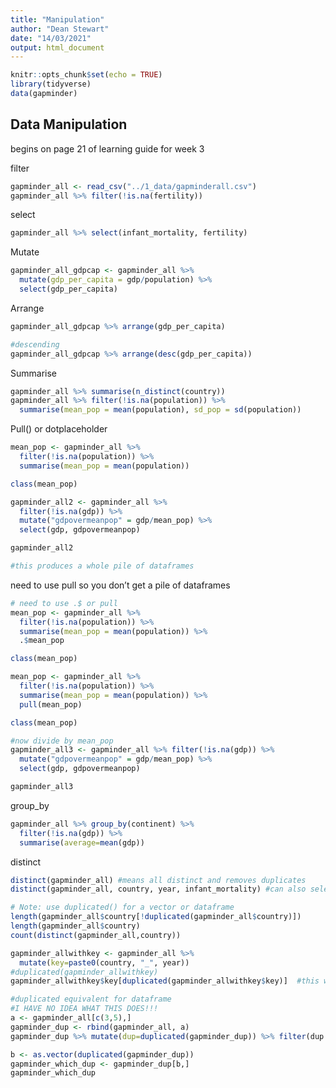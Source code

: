 ```yaml
---
title: "Manipulation"
author: "Dean Stewart"
date: "14/03/2021"
output: html_document
---
```


```r
knitr::opts_chunk$set(echo = TRUE)
library(tidyverse)
data(gapminder)
```

## Data Manipulation
begins on page 21 of learning guide for week 3

filter
```r
gapminder_all <- read_csv("../1_data/gapminderall.csv")
gapminder_all %>% filter(!is.na(fertility))
```

select
```r
gapminder_all %>% select(infant_mortality, fertility)
```

Mutate
```r
gapminder_all_gdpcap <- gapminder_all %>%
  mutate(gdp_per_capita = gdp/population) %>%
  select(gdp_per_capita)
```

Arrange
```r
gapminder_all_gdpcap %>% arrange(gdp_per_capita)

#descending
gapminder_all_gdpcap %>% arrange(desc(gdp_per_capita))
```

Summarise
```r
gapminder_all %>% summarise(n_distinct(country))
gapminder_all %>% filter(!is.na(population)) %>%
  summarise(mean_pop = mean(population), sd_pop = sd(population))
```


Pull() or dotplaceholder
```r
mean_pop <- gapminder_all %>%
  filter(!is.na(population)) %>%
  summarise(mean_pop = mean(population))

class(mean_pop)

gapminder_all2 <- gapminder_all %>%
  filter(!is.na(gdp)) %>%
  mutate("gdpovermeanpop" = gdp/mean_pop) %>%
  select(gdp, gdpovermeanpop)

gapminder_all2

#this produces a whole pile of dataframes

```

need to use pull so you don't get a pile of dataframes
```r
# need to use .$ or pull
mean_pop <- gapminder_all %>%
  filter(!is.na(population)) %>%
  summarise(mean_pop = mean(population)) %>%
  .$mean_pop

class(mean_pop)

mean_pop <- gapminder_all %>%
  filter(!is.na(population)) %>%
  summarise(mean_pop = mean(population)) %>%
  pull(mean_pop)

class(mean_pop)

#now divide by mean_pop
gapminder_all3 <- gapminder_all %>% filter(!is.na(gdp)) %>%
  mutate("gdpovermeanpop" = gdp/mean_pop) %>%
  select(gdp, gdpovermeanpop)

gapminder_all3

```

group_by
```r
gapminder_all %>% group_by(continent) %>%
  filter(!is.na(gdp)) %>%
  summarise(average=mean(gdp))
```

distinct
```r
distinct(gapminder_all) #means all distinct and removes duplicates
distinct(gapminder_all, country, year, infant_mortality) #can also select certain columns for distinct which is differnt to the unique function - only these columns are reproduced

# Note: use duplicated() for a vector or dataframe
length(gapminder_all$country[!duplicated(gapminder_all$country)])
length(gapminder_all$country)
count(distinct(gapminder_all,country))

gapminder_allwithkey <- gapminder_all %>%
  mutate(key=paste0(country, "_", year))
#duplicated(gapminder_allwithkey)
gapminder_allwithkey$key[duplicated(gapminder_allwithkey$key)]  #this will produce any duplicates - there aren't any

#duplicated equivalent for dataframe
#I HAVE NO IDEA WHAT THIS DOES!!!
a <- gapminder_all[c(3,5),]
gapminder_dup <- rbind(gapminder_all, a)
gapminder_dup %>% mutate(dup=duplicated(gapminder_dup)) %>% filter(dup == TRUE)

b <- as.vector(duplicated(gapminder_dup))
gapminder_which_dup <- gapminder_dup[b,]
gapminder_which_dup
```

